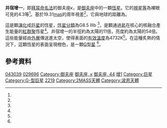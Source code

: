 {{Starbox begin |
   name=井宿增一（御夫座κ）<br>κ Aurigae }}
{{Starbox image
 | image = 
     <div style="position: relative">[[File:Auriga_IAU.svg|250px]]
     <div style="position: absolute; left: 35.5%; top: 59.2%;">[[File:Cercle_rouge_100%.svg|12px]]</div>
     </div>
 | caption =井宿增一的位置（圓圈）
}}
{{Starbox observe
 | epoch       = J2000
 | ra          = {{RA|06|15|22.68906}}<ref name=aaa474_2_653/>
 | dec         = {{DEC|+29|29|53.0760}}<ref name=aaa474_2_653/>
 | appmag_v    = 4.335<ref name=mnras172_667/>
 | constell    = [[御夫座|御夫座]]
 |星官=[[井_(星官)|井]] ([[井宿|井宿]])
}}
{{Starbox character
 | class       = G8.5 IIIb<ref name=mnras389_2_869/>
 | r-i         = 0.54
 | v-r         = 
 | b-v         = +1.023<ref name=mnras172_667/>
 | u-b         = +0.812<ref name=mnras172_667/>
 | variable    = 
}}
{{Starbox astrometry
 | radial_v    = {{nowrap|+20.69 ± 0.15}}<ref name=aj135_1_209/>
 | prop_mo_ra  = -70.88<ref name=aaa474_2_653/>
 | prop_mo_dec = -261.42<ref name=aaa474_2_653/>
 | parallax    = 19.31
 | p_error     = 0.83
 | parallax_footnote = <ref name=aaa474_2_653/>
 | absmag_v    = +0.65<ref name=Anderson2012/>
}}
{{Starbox detail
 | mass        = 
 | radius      = 11<ref name=aj135_1_209/>
 | luminosity  = 54<ref name=aj135_1_209/>
 | temperature = 4,732<ref name=aj135_1_209/>
 | metal_fe    = –0.33<ref name=aj135_1_209/>
 | gravity     = 2.7<ref name=aj135_1_209/>
 | rotational_velocity = 2.5<ref name=aj135_1_209/>
 | age_myr     = 
}}
{{Starbox catalog
 | names=κ Aur, 44 Aurigae, [[Bonner_Durchmusterung|BD]]+29° 1154, [[FK5|FK5]] 1168, [[Henry_Draper_Catalogue|HD]] 43039, [[Hipparcos_Catalogue|HIP]] 29696, [[Bright_Star_Catalogue|HR]] 2219, [[Smithsonian_Astrophysical_Observatory_Star_Catalog|SAO]] 78143.<ref name=SIMBAD/>
}}
{{Starbox reference
| Simbad = kap+Aur
}}
{{Starbox end}}

'''井宿增一'''，即[[拜耳命名法|拜耳命名法]]的御夫座κ，是[[御夫座|御夫座]]中的一顆[[恆星|恆星]]。它的[[視星等|視星等]]為裸眼可見的4.3等<ref name=mnras172_667/>。基於19.31[[角分#天文學|mas]]的周年視差<ref name=aaa474_2_653/>，它與地球的距離為{{Convert|169|ly|pc|abbr=off|lk=on}}。

這是顆[[恆星演化|演化]]成[[巨星|巨星]]的恆星，[[恆星分類|恆星分類]]為G8.5 IIIb <ref name=mnras389_2_869/>，是顆通過[[氦|氦]]在核心的核融合產生能量的[[紅群聚|紅群聚]]恆星<ref name=apj539_2_732/>。井宿增一的半徑約為太陽的11倍，亮度約為太陽的54倍。這些能量經由[[恆星大氣層|外層]]傳送進太空，使得表面的[[有效溫度|有效溫度]]為4732K<ref name=aj135_1_209/>。在這種炙熱的情況下，這顆恆星的表面呈現橙色，是一顆[[恆星光譜|G型星]] <ref name=csiro/>。

== 參考資料 ==
{{reflist|refs=

<ref name=aaa474_2_653>{{citation | first=F. | last=van Leeuwen |date=November 2007 | title=Validation of the new Hipparcos reduction | journal=Astronomy and Astrophysics | volume=474 | issue=2 | pages=653–664 | bibcode=2007A&A...474..653V | doi=10.1051/0004-6361:20078357 | arxiv=0708.1752 | postscript=. }}</ref>

<ref name=Anderson2012>{{citation
 | title=XHIP: An extended hipparcos compilation
 | last1=Anderson | first1=E. | last2=Francis | first2=Ch.
 | journal=Astronomy Letters
 | volume=38 | issue=5 | pages=331 | year=2012
 | bibcode=2012AstL...38..331A | doi=10.1134/S1063773712050015
 | arxiv=1108.4971 | postscript=. }}</ref>

<ref name=aj135_1_209>{{citation | display-authors=1 | last1=Massarotti | first1=Alessandro | last2=Latham | first2=David W. | last3=Stefanik | first3=Robert P. | last4=Fogel | first4=Jeffrey | title=Rotational and Radial Velocities for a Sample of 761 HIPPARCOS Giants and the Role of Binarity | journal=The Astronomical Journal | volume=135 | issue=1 | pages=209–231 |date=January 2008 | doi=10.1088/0004-6256/135/1/209 | bibcode=2008AJ....135..209M | postscript=. }}</ref>

<ref name=mnras172_667>{{citation | last1=Jennens | first1=P. A. | last2=Helfer | first2=H. L. | title=A new photometric metal abundance and luminosity calibration for field G and K giants | journal=[[Monthly_Notices_of_the_Royal_Astronomical_Society|Monthly Notices of the Royal Astronomical Society]] | volume=172 | issue=3 | pages=667–679 |date=September 1975 | bibcode=1975MNRAS.172..667J | postscript=. | doi=10.1093/mnras/172.3.667}}</ref>

<ref name=mnras389_2_869>{{citation | last1=Eggleton | first1=P. P. | last2=Tokovinin | first2=A. A. | title=A catalogue of multiplicity among bright stellar systems | journal=Monthly Notices of the Royal Astronomical Society | volume=389 | issue=2 | pages=869–879 |date=September 2008 | doi=10.1111/j.1365-2966.2008.13596.x | bibcode=2008MNRAS.389..869E | arxiv=0806.2878 | postscript=. }}</ref>

<ref name=SIMBAD>{{cite simbad | title=* kap Aur | accessdate=2012-07-18 | postscript=. }}</ref>

<ref name=csiro>{{citation |title=The Colour of Stars |date=December 21, 2004 |work=Australia Telescope, Outreach and Education |publisher=[[Commonwealth_Scientific_and_Industrial_Research_Organisation|Commonwealth Scientific and Industrial Research Organisation]] |url=http://outreach.atnf.csiro.au/education/senior/astrophysics/photometry_colour.html |accessdate=2012-01-16 |postscript=. |deadurl=yes |archiveurl=https://www.webcitation.org/6630AbtJZ?url=http://outreach.atnf.csiro.au/education/senior/astrophysics/photometry_colour.html |archivedate=2012-03-10 |df= }}</ref>

<ref name=apj539_2_732>{{citation | last1=Alves | first1=David R. | title=K-Band Calibration of the Red Clump Luminosity | journal=The Astrophysical Journal | volume=539 | issue=2 | pages=732–741 |date=August 2000 | doi=10.1086/309278 | bibcode=2000ApJ...539..732A | arxiv=astro-ph/0003329 | postscript=. }}</ref>}}

{{Stars of Auriga}}
{{星官|井宿|8|19}}

[[Category:HD和HDE天體|043039]]
[[Category:HIP天體|029696]]
[[Category:御夫座|Category:御夫座]]
[[Category:拜耳天體|御夫座, κ]]
[[Category:佛氏天體|御夫座, 44]]
[[Category:井_(星官)|增1]]
[[Category:巨星|Category:巨星]]
[[Category:G-型巨星|Category:G-型巨星]]
[[Category:HR天體|2219]]
[[Category:2MASS天體|Category:2MASS天體]]
[[Category:波恩天體|Category:波恩天體]]